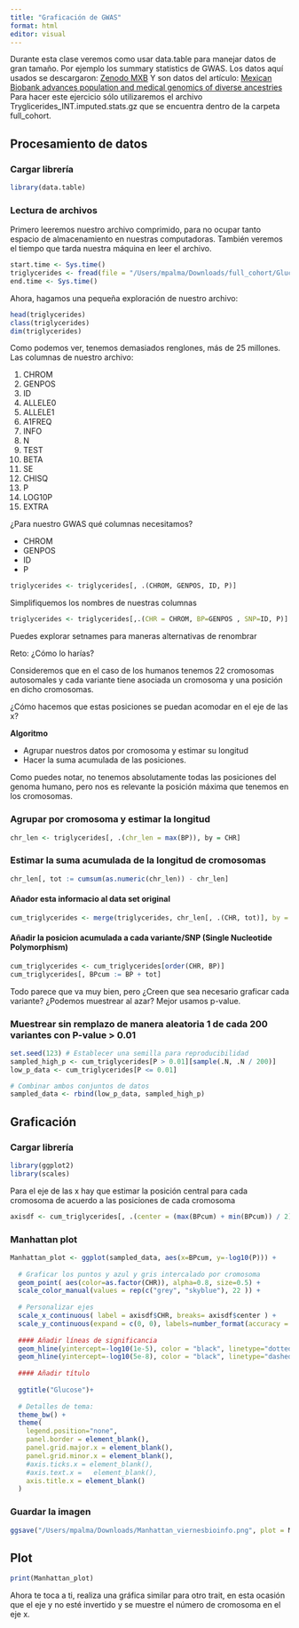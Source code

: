 ```yaml
---
title: "Graficación de GWAS"
format: html
editor: visual
---
```


Durante esta clase veremos como usar data.table para manejar datos de gran tamaño. Por ejemplo los summary statistics de GWAS. Los datos aquí usados se descargaron: [Zenodo MXB](https://zenodo.org/records/7420254) Y son datos del artículo: [Mexican Biobank advances population and medical genomics of diverse ancestries](https://www.nature.com/articles/s41586-023-06560-0) Para hacer este ejercicio sólo utilizaremos el archivo Tryglicerides_INT.imputed.stats.gz que se encuentra dentro de la carpeta full_cohort.

## Procesamiento de datos

### Cargar librería

```r
library(data.table)
```

### Lectura de archivos

Primero leeremos nuestro archivo comprimido, para no ocupar tanto espacio de almacenamiento en nuestras computadoras. También veremos el tiempo que tarda nuestra máquina en leer el archivo.

```r
start.time <- Sys.time()
triglycerides <- fread(file = "/Users/mpalma/Downloads/full_cohort/Glucose_INT.imputed.stats.gz", header = T)
end.time <- Sys.time()

```

Ahora, hagamos una pequeña exploración de nuestro archivo:

```r
head(triglycerides)
class(triglycerides)
dim(triglycerides)
```

Como podemos ver, tenemos demasiados renglones, más de 25 millones. Las columnas de nuestro archivo:

1.  CHROM
2.  GENPOS
3.  ID
4.  ALLELE0
5.  ALLELE1
6.  A1FREQ
7.  INFO
8.  N
9.  TEST
10. BETA
11. SE
12. CHISQ
13. P
14. LOG10P
15. EXTRA

¿Para nuestro GWAS qué columnas necesitamos?

-   CHROM
-   GENPOS
-   ID
-   P

```r
triglycerides <- triglycerides[, .(CHROM, GENPOS, ID, P)]
```

Simplifiquemos los nombres de nuestras columnas

```r
triglycerides <- triglycerides[,.(CHR = CHROM, BP=GENPOS , SNP=ID, P)]
```

Puedes explorar setnames para maneras alternativas de renombrar

Reto: ¿Cómo lo harías?

Consideremos que en el caso de los humanos tenemos 22 cromosomas autosomales y cada variante tiene asociada un cromosoma y una posición en dicho cromosomas.

¿Cómo hacemos que estas posiciones se puedan acomodar en el eje de las x?

**Algoritmo**

-   Agrupar nuestros datos por cromosoma y estimar su longitud
-   Hacer la suma acumulada de las posiciones.

Como puedes notar, no tenemos absolutamente todas las posiciones del genoma humano, pero nos es relevante la posición máxima que tenemos en los cromosomas.

### Agrupar por cromosoma y estimar la longitud

```r
chr_len <- triglycerides[, .(chr_len = max(BP)), by = CHR]
```

### Estimar la suma acumulada de la longitud de cromosomas

```r
chr_len[, tot := cumsum(as.numeric(chr_len)) - chr_len]
```

#### Añador esta informacio al data set original

```r

cum_triglycerides <- merge(triglycerides, chr_len[, .(CHR, tot)], by = "CHR")

```

#### Añadir la posicion acumulada a cada variante/SNP (Single Nucleotide Polymorphism)

```r
cum_triglycerides <- cum_triglycerides[order(CHR, BP)]
cum_triglycerides[, BPcum := BP + tot]
```

Todo parece que va muy bien, pero ¿Creen que sea necesario graficar cada variante? ¿Podemos muestrear al azar? Mejor usamos p-value.

### Muestrear sin remplazo de manera aleatoria 1 de cada 200 variantes con P-value \> 0.01

```r
set.seed(123) # Establecer una semilla para reproducibilidad
sampled_high_p <- cum_triglycerides[P > 0.01][sample(.N, .N / 200)]
low_p_data <- cum_triglycerides[P <= 0.01]

# Combinar ambos conjuntos de datos
sampled_data <- rbind(low_p_data, sampled_high_p)
```

## Graficación

### Cargar librería

```r
library(ggplot2)
library(scales)
```

Para el eje de las x hay que estimar la posición central para cada cromosoma de acuerdo a las posiciones de cada cromosoma

```r
axisdf <- cum_triglycerides[, .(center = (max(BPcum) + min(BPcum)) / 2), by = CHR]
```

### Manhattan plot

```r
Manhattan_plot <- ggplot(sampled_data, aes(x=BPcum, y=-log10(P))) +
  
  # Graficar los puntos y azul y gris intercalado por cromosoma
  geom_point( aes(color=as.factor(CHR)), alpha=0.8, size=0.5) +
  scale_color_manual(values = rep(c("grey", "skyblue"), 22 )) +
  
  # Personalizar ejes
  scale_x_continuous( label = axisdf$CHR, breaks= axisdf$center ) +
  scale_y_continuous(expand = c(0, 0), labels=number_format(accuracy = 0.1) , limits=c(0,25))  +
  
  #### Añadir líneas de significancia
  geom_hline(yintercept=-log10(1e-5), color = "black", linetype="dotted", linewidth=0.3) +
  geom_hline(yintercept=-log10(5e-8), color = "black", linetype="dashed", linewidth=0.3) +
  
  #### Añadir título
  
  ggtitle("Glucose")+
  
  # Detalles de tema:
  theme_bw() +
  theme( 
    legend.position="none",
    panel.border = element_blank(),
    panel.grid.major.x = element_blank(),
    panel.grid.minor.x = element_blank(),
    #axis.ticks.x = element_blank(),
    #axis.text.x =   element_blank(),
    axis.title.x = element_blank()
  )
```

### Guardar la imagen

```r
ggsave("/Users/mpalma/Downloads/Manhattan_viernesbioinfo.png", plot = Manhattan_plot)
```

## Plot

```r
print(Manhattan_plot)
```

Ahora te toca a ti, realiza una gráfica similar para otro trait, en esta ocasión que el eje y no esté invertido y se muestre el número de cromosoma en el eje x. 